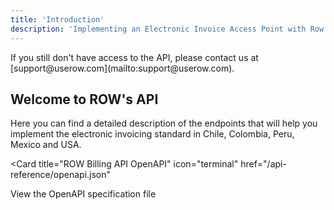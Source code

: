 ```yaml
---
title: 'Introduction'
description: 'Implementing an Electronic Invoice Access Point with Row'
---
```


<Note>
  If you still don't have access to the API, please contact us at [support@userow.com](mailto:support@userow.com).
</Note>

## Welcome to ROW's API

Here you can find a detailed description of the endpoints that will help you implement the  electronic invoicing standard in Chile, Colombia, Peru, Mexico and USA.

<Card
  title="ROW Billing API OpenAPI"
  icon="terminal"
  href="/api-reference/openapi.json"
>
  View the OpenAPI specification file
</Card>
